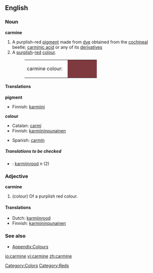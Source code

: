 ==English==

===Noun===
'''carmine'''
#A purplish-red [[pigment]] made from [[dye]] obtained from the [[cochineal]] beetle; [[carminic acid]] or any of its [[derivative]]s
#A [[purplish]]-[[red]] [[colour]].
#:<table><tr><td>carmine colour: &nbsp;</td><td bgcolor="#7F3A3F" width="80">&nbsp; </td></tr></table>

====Translations====
'''pigment'''
{{top}}
*Finnish: [[karmiini]]
{{mid}}
{{bottom}}

'''colour'''
{{top}}
*Catalan: [[carmí]]
*Finnish: [[karmiininpunainen]]
{{mid}}
*Spanish: [[carmín]]
{{bottom}}

=====Translations to be checked=====
{{checktrans}}
<!--Remove this section once all of the translations below have been moved into the tables above.-->

*{{ttbc|Dutch}}: [[karmijnrood]] ''n'' (2)

===Adjective===
'''carmine'''
#(colour) Of a purplish red colour.

====Translations====
*Dutch: [[karmijnrood]]
*Finnish: [[karmiininpunainen]]

===See also===
*[[Wiktionary_Appendix:Colours|Appendix:Colours]]

[[Category:Colors]]
[[Category:Reds]]

[[io:carmine]]
[[vi:carmine]]
[[zh:carmine]]